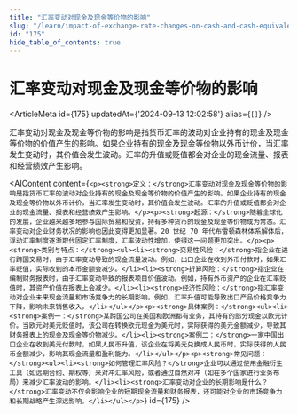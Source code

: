 ```yaml
---
title: "汇率变动对现金及现金等价物的影响"
slug: "/learn/impact-of-exchange-rate-changes-on-cash-and-cash-equivalents-175"
id: "175"
hide_table_of_contents: true
---
```



# 汇率变动对现金及现金等价物的影响

<ArticleMeta id={175} updatedAt={'2024-09-13 12:02:58'} alias={`[]`} />
<div className='border-solid border-b border-t-0 my-4 border-[var(--ifm-color-gray-300)]' />

汇率变动对现金及现金等价物的影响是指货币汇率的波动对企业持有的现金及现金等价物的价值产生的影响。如果企业持有的现金及现金等价物以外币计价，当汇率发生变动时，其价值会发生波动。汇率的升值或贬值都会对企业的现金流量、报表和经营绩效产生影响。

<AIContent content={`<p><strong>定义：</strong>汇率变动对现金及现金等价物的影响是指货币汇率的波动对企业持有的现金及现金等价物的价值产生的影响。如果企业持有的现金及现金等价物以外币计价，当汇率发生变动时，其价值会发生波动。汇率的升值或贬值都会对企业的现金流量、报表和经营绩效产生影响。</p><p><strong>起源：</strong>随着全球化的发展，企业越来越多地参与国际贸易和投资，持有多种货币的现金及现金等价物成为常态。汇率变动对企业财务状况的影响也因此变得更加显著。20 世纪 70 年代布雷顿森林体系解体后，浮动汇率制度逐渐取代固定汇率制度，汇率波动性增加，使得这一问题更加突出。</p><p><strong>类别与特点：</strong><ul><li><strong>交易性风险：</strong>指企业在进行跨国交易时，由于汇率变动导致的现金流量波动。例如，出口企业在收到外币付款时，如果汇率贬值，实际收到的本币金额会减少。</li><li><strong>折算风险：</strong>指企业在编制财务报表时，由于汇率变动导致的报表项目价值波动。例如，持有外币资产的企业在汇率贬值时，其资产价值在报表上会减少。</li><li><strong>经济性风险：</strong>指汇率变动对企业未来现金流量和市场竞争力的长期影响。例如，汇率升值可能导致出口产品价格竞争力下降，影响未来销售收入。</li></ul></p><p><strong>具体案例：</strong><ul><li><strong>案例一：</strong>某跨国公司在美国和欧洲都有业务，其持有的部分现金以欧元计价。当欧元对美元贬值时，该公司在转换欧元现金为美元时，实际获得的美元金额减少，导致其财务报表上的现金及现金等价物减少。</li><li><strong>案例二：</strong>一家中国出口企业在收到美元付款时，如果人民币升值，该企业在将美元兑换成人民币时，实际获得的人民币金额减少，影响其现金流量和盈利能力。</li></ul></p><p><strong>常见问题：</strong><ul><li><strong>如何管理汇率风险？</strong>企业可以通过使用金融衍生工具（如远期合约、期权等）来对冲汇率风险，或者通过自然对冲（如在多个国家进行业务布局）来减少汇率波动的影响。</li><li><strong>汇率变动对企业的长期影响是什么？</strong>汇率变动不仅会影响企业的短期现金流量和财务报表，还可能对企业的市场竞争力和长期战略产生深远影响。</li></ul></p>`} id={175} />
